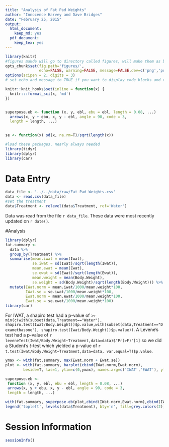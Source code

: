 ```yaml
---
title: "Analysis of Fat Pad Weights"
author: "Innocence Harvey and Dave Bridges"
date: "February 25, 2015"
output:
  html_document:
    keep_md: yes
  pdf_document:
    keep_tex: yes
---
```


```r
library(knitr)
#figures makde will go to directory called figures, will make them as both png and pdf files 
opts_chunk$set(fig.path='figures/',
               echo=FALSE, warning=FALSE, message=FALSE,dev=c('png','pdf'))
options(scipen = 2, digits = 3)
# set echo and message to TRUE if you want to display code blocks and code output respectively

knitr::knit_hooks$set(inline = function(x) {
  knitr:::format_sci(x, 'md')
})


superpose.eb <- function (x, y, ebl, ebu = ebl, length = 0.08, ...)
  arrows(x, y + ebu, x, y - ebl, angle = 90, code = 3,
  length = length, ...)

  
se <- function(x) sd(x, na.rm=T)/sqrt(length(x))

#load these packages, nearly always needed
library(tidyr)
library(dplyr)
library(car)
```

# Data Entry


```r
data_file <- '../../data/raw/Fat Pad Weights.csv'
data <- read.csv(data_file)
#set the treatment
data$Treatment <- relevel(data$Treatment, ref='Water')
```

Data was read from the file `r data_file`.  These data were most recently updated on `r date()`.

#Analysis

```r
library(dplyr)
fat.summary <- 
  data %>%
  group_by(Treatment) %>%
  summarise(mean.iwat = mean(Iwat),
            se.iwat = sd(Iwat)/sqrt(length(Iwat)),
            mean.ewat = mean(Ewat),
            se.ewat = sd(Ewat)/sqrt(length(Ewat)),
            mean.weight = mean(Body.Weight),
            se.weight = sd(Body.Weight)/sqrt(length(Body.Weight))) %>%
  mutate(IWat.norm = mean.iwat/1000/mean.weight*100,
         IWat.se = se.iwat/1000/mean.weight*100,
         Ewat.norm = mean.ewat/1000/mean.weight*100,
         Ewat.se = se.ewat/1000/mean.weight*100)
library(car)
```


For IWAT, a shapiro test had a p-value of >`r min(c(with(subset(data,Treatment=="Water"), shapiro.test(Iwat/Body.Weight))$p.value,with(subset(data,Treatment=="Dexamethasone"), shapiro.test(Iwat/Body.Weight))$p.value))`.  A Levene's test had a p-value of `r leveneTest(Iwat/Body.Weight~Treatment,data=data)$"Pr(>F)"[1]` so we did a Student's *t*-test which yielded a p-value of `r t.test(Iwat/Body.Weight~Treatment,data=data, var.equal=T)$p.value`.

```r
ymax <- with(fat.summary, max(Ewat.norm + Ewat.se))
plot <- with(fat.summary, barplot(cbind(IWat.norm,Ewat.norm), 
        beside=T, las=1, ylim=c(0,ymax), names.arg=c('IWAT','EWAT'), ylab="Percent of Body Weight"))

superpose.eb <- 
 function (x, y, ebl, ebu = ebl, length = 0.08, ...) 
 arrows(x, y + ebu, x, y - ebl, angle = 90, code = 3, 
 length = length, ...)

with(fat.summary, superpose.eb(plot,cbind(IWat.norm,Ewat.norm),cbind(IWat.se,Ewat.se)))
legend('topleft', levels(data$Treatment), bty='n', fill=grey.colors(2))
```


# Session Information

```r
sessionInfo()
```